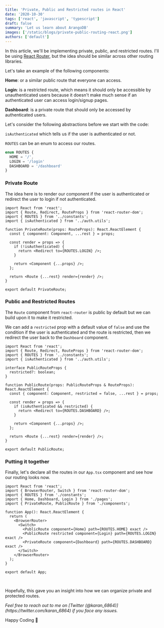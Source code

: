 ```yaml
---
title: 'Private, Public and Restricted routes in React'
date: '2020-10-30'
tags: ['react', 'javascript', 'typescript']
draft: false
summary: 'Let us learn about ArangoDB'
images: ['/static/blogs/private-public-routing-react.png']
authors: ['default']
---
```


In this article, we'll be implementing private, public, and restricted routes. I'll be using [React Router](https://reactrouter.com/web/guides/quick-start), but the idea should be similar across other routing libraries.

Let's take an example of the following components:

<b>Home</b>: or a similar public route that everyone can access.

<b>Login</b>: is a restricted route, which means it should only be accessible by
unauthenticated users because it doesn't make much sense if an authenticated
user can access login/signup pages.

<b>Dashboard</b>: is a private route that should only be accessed by
authenticated users.

Let's consider the following abstractions before we start with the code:

`isAuthenticated` which tells us if the user is authenticated or not.

`ROUTES` can be an enum to access our routes.

```ts
enum ROUTES {
  HOME = '/',
  LOGIN = '/login'
  DASHBOARD = '/dashboard'
}
```

### Private Route

The idea here is to render our component if the user is authenticated or redirect the user to login if not authenticated.

```tsx
import React from 'react';
import { Route, Redirect, RouteProps } from 'react-router-dom';
import { ROUTES } from '../constants';
import { isAuthenticated } from '../auth.utils';

function PrivateRoute(props: RouteProps): React.ReactElement {
  const { component: Component, ...rest } = props;

  const render = props => {
    if (!isAuthenticated) {
      return <Redirect to={ROUTES.LOGIN} />;
    }

    return <Component {...props} />;
  };

  return <Route {...rest} render={render} />;
}

export default PrivateRoute;
```

### Public and Restricted Routes

The `Route` component from `react-router` is public by default but we can build upon it to make it restricted.

We can add a `restricted` prop with a default value of `false` and use the condition if the user is authenticated and the route is restricted, then we redirect the user back to the `Dashboard` component.

```tsx
import React from 'react';
import { Route, Redirect, RouteProps } from 'react-router-dom';
import { ROUTES } from '../constants';
import { isAuthenticated } from '../auth.utils';

interface PublicRouteProps {
  restricted?: boolean;
}

function PublicRoute(props: PublicRouteProps & RouteProps): React.ReactElement {
  const { component: Component, restricted = false, ...rest } = props;

  const render = props => {
    if (isAuthenticated && restricted) {
      return <Redirect to={ROUTES.DASHBOARD} />;
    }

    return <Component {...props} />;
  };

  return <Route {...rest} render={render} />;
}

export default PublicRoute;
```

### Putting it together

Finally, let's declare all the routes in our `App.tsx` component and see how our routing looks now.

```tsx
import React from 'react';
import { BrowserRouter, Switch } from 'react-router-dom';
import { ROUTES } from './constants';
import { Home, Dashboard, Login } from './pages';
import { PrivateRoute, PublicRoute } from './components';

function App(): React.ReactElement {
  return (
    <BrowserRouter>
      <Switch>
        <PublicRoute component={Home} path={ROUTES.HOME} exact />
        <PublicRoute restricted component={Login} path={ROUTES.LOGIN} exact />
        <PrivateRoute component={Dashboard} path={ROUTES.DASHBOARD} exact />
      </Switch>
    </BrowserRouter>
  );
}

export default App;
```

<br />

Hopefully, this gave you an insight into how we can organize private and protected routes.

<i>
  Feel free to reach out to me on [Twitter
  (@karan_6864)](https://twitter.com/karan_6864) if you face any issues.
</i>

Happy Coding 🎉
